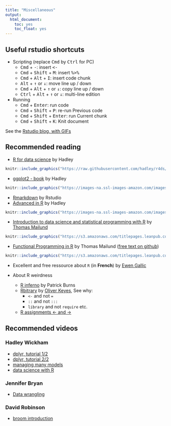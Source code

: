 ```yaml
---
title: "Miscellaneous"
output: 
  html_document: 
    toc: yes
    toc_float: yes
---
```


## Useful rstudio shortcuts

- Scripting (replace  <kbd>Cmd</kbd> by <kbd>Ctrl</kbd> for PC)
    + <kbd>Cmd</kbd> + <kbd>-</kbd>: insert <kbd> <- </kbd>
    + <kbd>Cmd</kbd> + <kbd>Shift</kbd> + <kbd>M</kbd>: insert <kbd>%>%</kbd>
    + <kbd>Cmd</kbd> + <kbd>Alt</kbd> + <kbd>I</kbd>: insert code chunk
    + <kbd>Alt</kbd> + <kbd>↑</kbd> or <kbd>↓</kbd>: move line up / down
    + <kbd>Cmd</kbd> + <kbd>Alt</kbd> + <kbd>↑</kbd> or <kbd>↓</kbd>: copy line up   / down
    + <kbd>Ctrl</kbd> + <kbd>Alt</kbd> + <kbd>↑</kbd> or <kbd>↓</kbd>: multi-line edition
    
- Running
    + <kbd>Cmd</kbd> + <kbd>Enter</kbd>: run code
    + <kbd>Cmd</kbd> + <kbd>Shift</kbd> + <kbd>P</kbd>: re-run Previous code
    + <kbd>Cmd</kbd> + <kbd>Shift</kbd> + <kbd>Enter</kbd>: run Current chunk
    + <kbd>Cmd</kbd> + <kbd>Shift</kbd> + <kbd>K</kbd>: Knit document


See the [Rstudio blog, with GIFs](https://www.rstudio.com/rviews/2016/12/09/december-16-rstudio-tips-and-tricks/)

## Recommended reading

- [R for data science](http://r4ds.had.co.nz/) by Hadley

```r
knitr::include_graphics("https://raw.githubusercontent.com/hadley/r4ds/master/cover.png")
```

- [ggplot2 - book](https://www.amazon.com/ggplot2-Elegant-Graphics-Data-Analysis/dp/331924275X/ref=dp_ob_title_bk) by Hadley
```r
knitr::include_graphics("https://images-na.ssl-images-amazon.com/images/I/31ymj6YEOIL._SX328_BO1,204,203,200_.jpg")
```
- [Rmarkdown](http://rmarkdown.rstudio.com/) by Rstudio
- [Advanced in R](http://adv-r.had.co.nz/) by Hadley
```r
knitr::include_graphics("https://images-na.ssl-images-amazon.com/images/I/41Qkod8KOBL._SX329_BO1,204,203,200_.jpg")
```
- [Introduction to data science and statistical programming with R](http://www.goodreads.com/book/show/31120883-introduction-to-data-science-and-statistical-programming-with-r) by [Thomas Mailund](http://www.mailund.dk/)
```r
knitr::include_graphics("https://s3.amazonaws.com/titlepages.leanpub.com/datascience_and_R/hero?1467461198")
```
- [Functional Programming in R](https://leanpub.com/functional_programming_in_R) by Thomas Mailund ([free text on github](https://github.com/mailund/functional-programming-in-R))
```r
knitr::include_graphics("https://s3.amazonaws.com/titlepages.leanpub.com/functional_programming_in_R/hero?1470512054")
```

- Excellent and free ressource about `R` (in **French**) by [Ewen Gallic](http://egallic.fr/Enseignement/R/m1_stat_eco_logiciel_R.pdf)


- About R weirdness
    + [R inferno](http://www.burns-stat.com/documents/books/the-r-inferno/) by Patrick Burns
    + [Rbitrary](https://ironholds.org/projects/rbitrary/) by [Oliver Keyes](https://ironholds.org/), See why:
        - `<-` and not `=`
        - `::` and not `:::`
        - `library` and not `require` etc.
    + [R assignments <- and ->](http://www.win-vector.com/blog/2016/12/the-case-for-using-in-r/)



## Recommended videos

### Hadley Wickham

- [dplyr, tutorial 1/2](https://www.youtube.com/watch?v=8SGif63VW6E)
- [dplyr, tutorial 2/2](https://www.youtube.com/watch?v=Ue08LVuk790)
- [managing many models](https://www.youtube.com/watch?v=rz3_FDVt9eg)
- [data science with R](https://www.youtube.com/watch?v=K-ss_ag2k9E)


### Jennifer Bryan

- [Data wrangling](https://www.youtube.com/watch?v=4MfUCX_KpdE)

### David Robinson

- [broom introduction](https://www.youtube.com/watch?v=eM3Ha0kTAz4)

